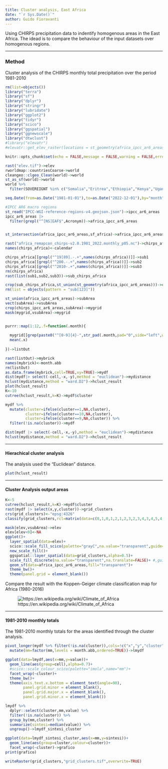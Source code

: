 ```yaml
---
title: Cluster analysis, East Africa
date: "`r Sys.Date()`"
author: Guido Fioravanti
---
```



Using CHIRPS precipitation data to indentify homogenous areas in the East Africa. The idead is to compare the behaviour of the input datasets over homogenous regions.

----

### Method

Cluster analysis of the CHIRPS monthly total precipitation over the period 1981-2010

```r
rm(list=objects())
library("terra")
library("sf")
library("dplyr")
library("stringr")
library("lubridate")
library("ggplot2")
library("tidyr")
library("scico")
library("ggspatial")
library("ggnewscale")
library("dtwclust")
#library("elevatr")
#elevatr::get_elev_raster(locations = st_geometry(africa_ipcc_ar6_areas),z =6,clip = "bbox")->elev

knitr::opts_chunk$set(echo = FALSE,message = FALSE,warning = FALSE,error=FALSE,include = TRUE)

rast("elev.tif")->elev
rworldmap::countriesCoarse->world
cleangeo::clgeo_Clean(world)->world
st_as_sf(world)->world
world %>%
  filter(SOVEREIGNT %in% c("Somalia","Eritrea","Ethiopia","Kenya","Uganda","Djibouti","Sudan","South Sudan","United Republic of Tanzania","Burundi"))->sf_africa

seq.Date(from=as.Date("1981-01-01"),to=as.Date("2022-12-01"),by="month")->calendar

#IPCC AR6 macro regions
st_read("IPCC-WGI-reference-regions-v4.geojson.json")->ipcc_ar6_areas
ipcc_ar6_areas |>
  filter(grepl("^[NS]EAF$",Acronym))->africa_ipcc_ar6_areas


st_intersection(africa_ipcc_ar6_areas,sf_africa)->africa_ipcc_ar6_areas

rast("africa_remapcon_chirps-v2.0.1981_2022.monthly_p05.nc")->chirps_africa
names(chirps_africa)<-calendar

chirps_africa[[grepl("^19[89].-.+",names(chirps_africa))]]->sub1
chirps_africa[[grepl("^200.-.+",names(chirps_africa))]]->sub2
chirps_africa[[grepl("^2010-.+",names(chirps_africa))]]->sub3
rm(chirps_africa)
rast(list(sub1,sub2,sub3))->sub_chirps_africa

crop(sub_chirps_africa,st_union(st_geometry(africa_ipcc_ar6_areas)))->chirps_ipcc_ar6_areas
rm(list = objects(pattern = "sub[123]"))

st_union(africa_ipcc_ar6_areas)->subArea
vect(subArea)->vsubArea
crop(chirps_ipcc_ar6_areas,subArea)->mygrid
mask(mygrid,vsubArea)->mygrid


purrr::map(1:12,.f=function(.month){
  
  mygrid[[grep(paste0("^[0-9]{4}-",str_pad(.month,pad="0",side="left",width=2),"-01$"),names(mygrid))]]->.x
  mean(.x)
  
})->listOut

rast(listOut)->mybrick
names(mybrick)<-month.abb
rm(listOut)
as.data.frame(mybrick,cell=TRUE,xy=TRUE)->mydf
dist(mydf|> select(-cell,-x,-y),method = "euclidean")->mydistance
hclust(mydistance,method = "ward.D2")->hclust_result
plot(hclust_result)
K<-10
cutree(hclust_result,k=K)->mydf$cluster

mydf %>%
  mutate(cluster=ifelse(cluster==1,NA,cluster),
         cluster=ifelse(cluster==10,NA,cluster),
         cluster=ifelse(cluster==9,NA,cluster)) %>%
  filter(!is.na(cluster))->mydf

dist(mydf |> select(-cell,-x,-y),method = "euclidean")->mydistance
hclust(mydistance,method = "ward.D2")->hclust_result
```

---

#### Hierachical cluster analysis

The analysis used the "Euclidean" distance.

```r
plot(hclust_result)
```

---

#### Cluster Analysis output areas

```r
K<-5
cutree(hclust_result,k=K)->mydf$cluster
rast(mydf |> select(x,y,cluster))->grid_clusters
crs(grid_clusters)<-"epsg:4326"
classify(grid_clusters,rcl=matrix(data=c(0,1,0,1,2,1,2,3,2,3,4,3,4,5,4,5,6,5,6,7,6,7,8,7,8,9,8,9,10,9)))->grid_clusters

mask(elev,vsubArea)->elev
elev[elev<0]<-NA
ggplot()+
  layer_spatial(data=elev)+
  scico::scale_fill_scico(palette="grayC",na.value="transparent",guide="none")+
  new_scale_fill()+
  ggspatial::layer_spatial(data=grid_clusters,alpha=0.5)+
  scale_fill_discrete(na.value="transparent",na.translate=FALSE)+ #,guide="none"
  geom_sf(data=africa_ipcc_ar6_areas,fill="transparent")+
  theme_bw()+
  theme(panel.grid = element_blank())
```
  
  
Compare the result with the Koppen-Geiger climate classification map for Africa (1980-2016)

![https://en.wikipedia.org/wiki/Climate_of_Africa](./images/Koppen-Geiger_Map_Africa_present.svg.png)  

---  
  
#### 1981-2010 monthly totals

The 1981-2010 monthly totals for the areas identified through the cluster analysis.
  
```r
pivot_longer(mydf %>% filter(!is.na(cluster)),cols=!c("x","y","cluster","cell"),names_to = "mm") %>%
  mutate(mm=factor(mm,levels = month.abb,ordered=TRUE))->lmydf

ggplot(data=lmydf,aes(x=mm,y=value))+
  geom_line(aes(group=cell),alpha=0.7)+
  #scico::scale_colour_scico(palette="imola",name="mm")+
  facet_wrap(~cluster)+
  theme_bw()+
  theme(axis.text.x.bottom = element_text(angle=90),
        panel.grid.minor = element_blank(),
        panel.grid.major.x = element_blank(),
        panel.grid.minor.x = element_blank())
```



```r
lmydf %>%
  dplyr::select(cluster,mm,value) %>%
  filter(!is.na(cluster)) %>%
  group_by(mm,cluster) %>%
  summarize(sintesi=median(value)) %>%
  ungroup()->lmydf_sintesi_cluster

ggplot(data=lmydf_sintesi_cluster,aes(x=mm,y=sintesi))+
  geom_line(aes(group=cluster,colour=cluster))+
  facet_wrap(~cluster)->grafico
print(grafico)

writeRaster(grid_clusters,"grid_clusters.tif",overwrite=TRUE)
```